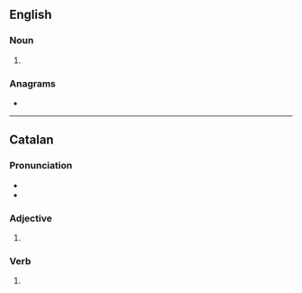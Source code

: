 ==English==

===Noun===
{{head|en|noun plural form}}

# {{plural of|tallat|lang=en}}

===Anagrams===
* {{anagrams|en|atlatls}}

----

==Catalan==

===Pronunciation===
* {{ca-IPA}}
* {{rhymes|ats|lang=ca}}

===Adjective===
{{head|ca|adjective form}}

# {{inflection of|tallat||m|p|lang=ca}}

===Verb===
{{head|ca|past participle|g=m-p}}

# {{ca-verb form of|g=mpl|m=ptc|t=past|tallar}}